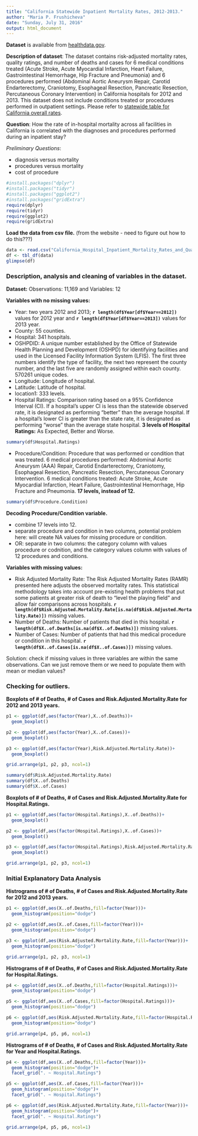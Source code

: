 ---
title: "California Statewide Inpatient Mortality Rates, 2012-2013."
author: "Maria P. Frushicheva"
date: "Sunday, July 31, 2016"
output: html_document
---
__Dataset__ is available from [healthdata.gov](http://www.healthdata.gov/dataset/california-statewide-inpatient-mortality-rates-2012-2013). 

__Description of dataset__: The dataset contains risk-adjusted mortality rates, quality ratings, and number of deaths and cases for 6 medical conditions treated (Acute Stroke, Acute Myocardial Infarction, Heart Failure, Gastrointestinal Hemorrhage, Hip Fracture and Pneumonia) and 6 procedures performed (Abdominal Aortic Aneurysm Repair, Carotid Endarterectomy, Craniotomy, Esophageal Resection, Pancreatic Resection, Percutaneous Coronary Intervention) in California hospitals for 2012 and 2013. This dataset does not include conditions treated or procedures performed in outpatient settings. Please refer to [statewide table for California overall rates](https://chhs.data.ca.gov/Healthcare/California-Statewide-Inpatient-Mortality-Rates-201/nmyg-79m3). 

__Question__: How the rate of in-hospital mortality across all facilities in California is correlated with the diagnoses and procedures performed during an inpatient stay? 

_Preliminary Questions_: 

- diagnosis versus mortality
- procedures versus mortality
- cost of procedure 

```{r,warning=FALSE,echo=FALSE}
#install.packages("dplyr")
#install.packages("tidyr")
#install.packages("ggplot2")
#install.packages("gridExtra")
require(dplyr)
require(tidyr)
require(ggplot2)
require(gridExtra)
```

__Load the data from csv file.__ (from the website - need to figure out how to do this???)
```{r}
data <- read.csv("California_Hospital_Inpatient_Mortality_Rates_and_Quality_Ratings__2012-2013.csv",sep=",",header=TRUE)
df <- tbl_df(data)
glimpse(df)
```

### Description, analysis and cleaning of variables in the dataset.   

__Dataset:__ Observations: 11,169 and Variables: 12

__Variables with no missing values:__

- Year: two years 2012 and 2013; __`r length(df$Year[df$Year==2012])`__ values for 2012 year and __`r length(df$Year[df$Year==2013])`__ values for 2013 year. 
- County: 55 counties.
- Hospital: 341 hospitals. 
- OSHPDID: A unique number established by the Office of Statewide Health Planning and Development (OSHPD) for identifying facilities and used in the Licensed Facility Information System (LFIS). The first three numbers identify the type of facility, the next two represent the county number, and the last five are randomly assigned within each county. 570261 unique codes. 
- Longitude: Longitude of hospital. 
- Latitude: Latitude of hospital.
- location1: 333 levels. 
- Hospital Ratings: Comparison rating based on a 95% Confidence Interval (CI). If a hospital’s upper CI is less than the statewide observed rate, it is designated as performing “better” than the average hospital. If a hospital’s lower CI is greater than the state rate, it is designated as performing “worse” than the average state hospital. __3 levels of Hospital Ratings:__ As Expected, Better and Worse.
```{r}
summary(df$Hospital.Ratings)
```

- Procedure/Condition: Procedure that was performed or condition that was treated. 6 medical procedures performed: Abdominal Aortic Aneurysm (AAA) Repair, Carotid Endarterectomy, Craniotomy, Esophageal Resection, Pancreatic Resection, Percutaneous Coronary Intervention. 6 medical conditions treated: Acute Stroke, Acute Myocardial Infarction, Heart Failure, Gastrointestinal Hemorrhage, Hip Fracture and Pneumonia. __17 levels, instead of 12.__ 
```{r}
summary(df$Procedure.Condition)
```

__Decoding Procedure/Condition variable.__

- combine 17 levels into 12. 
- separate procedure and condition in two columns, potential problem here: will create NA values for missing procedure or condition.
- OR: separate in two columns: the category column with values procedure or codnition, and the category values column with values of 12 procedures and conditions. 

__Variables with missing values:__

- Risk Adjusted Mortality Rate: The Risk Adjusted Mortality Rates (RAMR) presented here adjusts the observed mortality rates. This statistical methodology takes into account pre-existing health problems that put some patients at greater risk of death to “level the playing field” and allow fair comparisons across hospitals. __`r length(df$Risk.Adjusted.Mortality.Rate[is.na(df$Risk.Adjusted.Mortality.Rate)])`__ missing values.
- Number of Deaths: Number of patients that died in this hospital. __`r length(df$X..of.Deaths[is.na(df$X..of.Deaths)])`__ missing values.
- Number of Cases: Number of patients that had this medical procedure or condition in this hospital. __`r length(df$X..of.Cases[is.na(df$X..of.Cases)])`__ missing values.

Solution: check if missing values in three variables are within the same observations. Can we just remove them or we need to populate them with mean or median values?

### Checking for outliers.

__Boxplots of # of Deaths, # of Cases and Risk.Adjusted.Mortality.Rate for 2012 and 2013 years.__ 
```{r}
p1 <- ggplot(df,aes(factor(Year),X..of.Deaths))+
  geom_boxplot()

p2 <- ggplot(df,aes(factor(Year),X..of.Cases))+
  geom_boxplot()

p3 <- ggplot(df,aes(factor(Year),Risk.Adjusted.Mortality.Rate))+
  geom_boxplot()

grid.arrange(p1, p2, p3, ncol=1)

summary(df$Risk.Adjusted.Mortality.Rate)
summary(df$X..of.Deaths)
summary(df$X..of.Cases)
```

__Boxplots of # of Deaths, # of Cases and Risk.Adjusted.Mortality.Rate for Hospital.Ratings.__ 
```{r}
p1 <- ggplot(df,aes(factor(Hospital.Ratings),X..of.Deaths))+
  geom_boxplot()

p2 <- ggplot(df,aes(factor(Hospital.Ratings),X..of.Cases))+
  geom_boxplot()

p3 <- ggplot(df,aes(factor(Hospital.Ratings),Risk.Adjusted.Mortality.Rate))+
  geom_boxplot()

grid.arrange(p1, p2, p3, ncol=1)
```

### Initial Explanatory Data Analysis

__Histrograms of # of Deaths, # of Cases and Risk.Adjusted.Mortality.Rate for 2012 and 2013 years.__ 
```{r}
p1 <- ggplot(df,aes(X..of.Deaths,fill=factor(Year)))+
  geom_histogram(position="dodge")

p2 <- ggplot(df,aes(X..of.Cases,fill=factor(Year)))+
  geom_histogram(position="dodge")

p3 <- ggplot(df,aes(Risk.Adjusted.Mortality.Rate,fill=factor(Year)))+
  geom_histogram(position="dodge")

grid.arrange(p1, p2, p3, ncol=1)
```

__Histrograms of # of Deaths, # of Cases and Risk.Adjusted.Mortality.Rate for Hospital.Ratings.__ 
```{r}
p4 <- ggplot(df,aes(X..of.Deaths,fill=factor(Hospital.Ratings)))+
  geom_histogram(position="dodge")

p5 <- ggplot(df,aes(X..of.Cases,fill=factor(Hospital.Ratings)))+
  geom_histogram(position="dodge")

p6 <- ggplot(df,aes(Risk.Adjusted.Mortality.Rate,fill=factor(Hospital.Ratings)))+
  geom_histogram(position="dodge")

grid.arrange(p4, p5, p6, ncol=1)
```

__Histrograms of # of Deaths, # of Cases and Risk.Adjusted.Mortality.Rate for Year and Hospital.Ratings.__ 
```{r}
p4 <- ggplot(df,aes(X..of.Deaths,fill=factor(Year)))+
  geom_histogram(position="dodge")+
  facet_grid(". ~ Hospital.Ratings")

p5 <- ggplot(df,aes(X..of.Cases,fill=factor(Year)))+
  geom_histogram(position="dodge")+
  facet_grid(". ~ Hospital.Ratings")

p6 <- ggplot(df,aes(Risk.Adjusted.Mortality.Rate,fill=factor(Year)))+
  geom_histogram(position="dodge")+
  facet_grid(". ~ Hospital.Ratings")

grid.arrange(p4, p5, p6, ncol=1)
```


